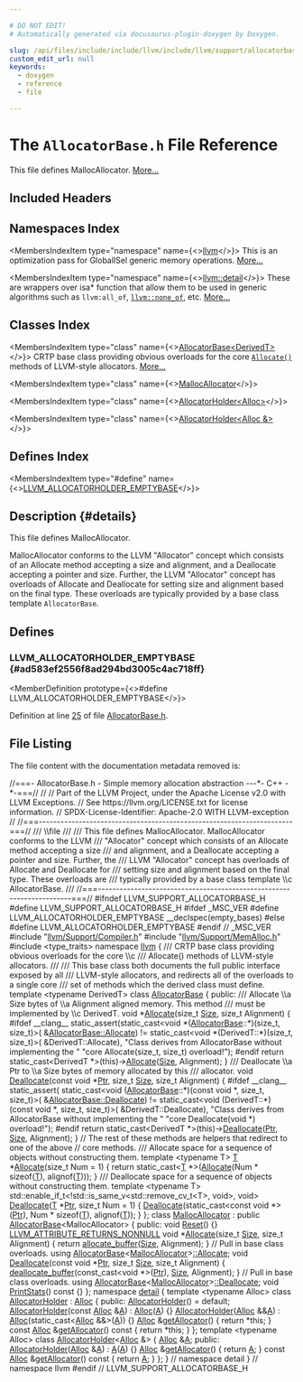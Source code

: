 ```yaml
---

# DO NOT EDIT!
# Automatically generated via docusaurus-plugin-doxygen by Doxygen.

slug: /api/files/include/include/llvm/include/llvm/support/allocatorbase-h
custom_edit_url: null
keywords:
  - doxygen
  - reference
  - file

---
```





# The `AllocatorBase.h` File Reference

<DoxygenPage pluginConfig={pluginConfig}>

This file defines MallocAllocator. <a href="#details">More...</a>

## Included Headers

<IncludesList>
<IncludesListItem
  filePath="llvm/Support/Compiler.h"
  permalink="/docs/api/files/include/include/llvm/include/llvm/support/compiler-h"
  isLocal="true" />
<IncludesListItem
  filePath="llvm/Support/MemAlloc.h"
  permalink="/docs/api/files/include/include/llvm/include/llvm/support/memalloc-h"
  isLocal="true" />
<IncludesListItem
  filePath="type_traits"
  permalink=""
  isLocal="false" />
</IncludesList>

## Namespaces Index

<MembersIndex>

<MembersIndexItem
  type="namespace"
  name={<><a href="/docs/api/namespaces/llvm">llvm</a></>}>
This is an optimization pass for GlobalISel generic memory operations. <a href="/docs/api/namespaces/llvm/#details">More...</a>
</MembersIndexItem>

<MembersIndexItem
  type="namespace"
  name={<><a href="/docs/api/namespaces/llvm/detail">llvm::detail</a></>}>
These are wrappers over isa&#42; function that allow them to be used in generic algorithms such as <code>llvm:all&#95;of</code>, <code><a href="/docs/api/namespaces/llvm/#a7dc3069afa2ce5ea62ac2eb183e51c00">llvm::none&#95;of</a></code>, etc. <a href="/docs/api/namespaces/llvm/detail/#details">More...</a>
</MembersIndexItem>

</MembersIndex>

## Classes Index

<MembersIndex>

<MembersIndexItem
  type="class"
  name={<><a href="/docs/api/classes/llvm/allocatorbase">AllocatorBase&lt;DerivedT&gt;</a></>}>
CRTP base class providing obvious overloads for the core <code><a href="/docs/api/classes/llvm/allocatorbase/#a3bfc5b8ce6ce70645e6f4662af9eef50">Allocate()</a></code> methods of LLVM-style allocators. <a href="/docs/api/classes/llvm/allocatorbase/#details">More...</a>
</MembersIndexItem>

<MembersIndexItem
  type="class"
  name={<><a href="/docs/api/classes/llvm/mallocallocator">MallocAllocator</a></>}>
</MembersIndexItem>

<MembersIndexItem
  type="class"
  name={<><a href="/docs/api/classes/llvm/detail/allocatorholder">AllocatorHolder&lt;Alloc&gt;</a></>}>
</MembersIndexItem>

<MembersIndexItem
  type="class"
  name={<><a href="/docs/api/classes/llvm/detail/allocatorholder-1271148041a0f9837f1dfaefe67a52ce">AllocatorHolder&lt;Alloc &amp;&gt;</a></>}>
</MembersIndexItem>

</MembersIndex>

## Defines Index

<MembersIndex>

<MembersIndexItem
  type="#define"
  name={<><a href="#ad583ef2556f8ad294bd3005c4ac718ff">LLVM&#95;ALLOCATORHOLDER&#95;EMPTYBASE</a></>}>
</MembersIndexItem>

</MembersIndex>

## Description {#details}

This file defines MallocAllocator.

MallocAllocator conforms to the LLVM &quot;Allocator&quot; concept which consists of an Allocate method accepting a size and alignment, and a Deallocate accepting a pointer and size. Further, the LLVM &quot;Allocator&quot; concept has overloads of Allocate and Deallocate for setting size and alignment based on the final type. These overloads are typically provided by a base class template <code>AllocatorBase</code>.

<SectionDefinition>

## Defines

### LLVM&#95;ALLOCATORHOLDER&#95;EMPTYBASE {#ad583ef2556f8ad294bd3005c4ac718ff}

<MemberDefinition
  prototype={<>#define LLVM&#95;ALLOCATORHOLDER&#95;EMPTYBASE</>}>

Definition at line <a href="#l00025">25</a> of file <a href="/docs/api/files/include/include/llvm/include/llvm/support/allocatorbase-h">AllocatorBase.h</a>.
</MemberDefinition>

</SectionDefinition>

## File Listing

The file content with the documentation metadata removed is:

<ProgramListing>

<Link id="l00001" /><CodeLine lineNumber="1"><Highlight kind="comment">//===- AllocatorBase.h - Simple memory allocation abstraction ---&#42;- C++ -&#42;-===//</Highlight><Highlight kind="normal"></Highlight></CodeLine>
<Link id="l00002" /><CodeLine lineNumber="2"><Highlight kind="normal"></Highlight><Highlight kind="comment">//</Highlight><Highlight kind="normal"></Highlight></CodeLine>
<Link id="l00003" /><CodeLine lineNumber="3"><Highlight kind="normal"></Highlight><Highlight kind="comment">// Part of the LLVM Project, under the Apache License v2.0 with LLVM Exceptions.</Highlight><Highlight kind="normal"></Highlight></CodeLine>
<Link id="l00004" /><CodeLine lineNumber="4"><Highlight kind="normal"></Highlight><Highlight kind="comment">// See https://llvm.org/LICENSE.txt for license information.</Highlight><Highlight kind="normal"></Highlight></CodeLine>
<Link id="l00005" /><CodeLine lineNumber="5"><Highlight kind="normal"></Highlight><Highlight kind="comment">// SPDX-License-Identifier: Apache-2.0 WITH LLVM-exception</Highlight><Highlight kind="normal"></Highlight></CodeLine>
<Link id="l00006" /><CodeLine lineNumber="6"><Highlight kind="normal"></Highlight><Highlight kind="comment">//</Highlight><Highlight kind="normal"></Highlight></CodeLine>
<Link id="l00007" /><CodeLine lineNumber="7"><Highlight kind="normal"></Highlight><Highlight kind="comment">//===----------------------------------------------------------------------===//</Highlight><Highlight kind="comment"></Highlight></CodeLine>
<Link id="l00008" /><CodeLine lineNumber="8"><Highlight kind="comment">/// \\file</Highlight></CodeLine>
<Link id="l00009" /><CodeLine lineNumber="9"><Highlight kind="comment">///</Highlight></CodeLine>
<Link id="l00010" /><CodeLine lineNumber="10"><Highlight kind="comment">/// This file defines MallocAllocator. MallocAllocator conforms to the LLVM</Highlight></CodeLine>
<Link id="l00011" /><CodeLine lineNumber="11"><Highlight kind="comment">/// &quot;Allocator&quot; concept which consists of an Allocate method accepting a size</Highlight></CodeLine>
<Link id="l00012" /><CodeLine lineNumber="12"><Highlight kind="comment">/// and alignment, and a Deallocate accepting a pointer and size. Further, the</Highlight></CodeLine>
<Link id="l00013" /><CodeLine lineNumber="13"><Highlight kind="comment">/// LLVM &quot;Allocator&quot; concept has overloads of Allocate and Deallocate for</Highlight></CodeLine>
<Link id="l00014" /><CodeLine lineNumber="14"><Highlight kind="comment">/// setting size and alignment based on the final type. These overloads are</Highlight></CodeLine>
<Link id="l00015" /><CodeLine lineNumber="15"><Highlight kind="comment">/// typically provided by a base class template \\c AllocatorBase.</Highlight></CodeLine>
<Link id="l00016" /><CodeLine lineNumber="16"><Highlight kind="comment">///</Highlight><Highlight kind="normal"></Highlight></CodeLine>
<Link id="l00017" /><CodeLine lineNumber="17"><Highlight kind="normal"></Highlight><Highlight kind="comment">//===----------------------------------------------------------------------===//</Highlight><Highlight kind="normal"></Highlight></CodeLine>
<Link id="l00018" /><CodeLine lineNumber="18"><Highlight kind="normal"></Highlight></CodeLine>
<Link id="l00019" /><CodeLine lineNumber="19"><Highlight kind="normal"></Highlight><Highlight kind="preprocessor">#ifndef LLVM&#95;SUPPORT&#95;ALLOCATORBASE&#95;H</Highlight><Highlight kind="normal"></Highlight></CodeLine>
<Link id="l00020" /><CodeLine lineNumber="20"><Highlight kind="normal"></Highlight><Highlight kind="preprocessor">#define LLVM&#95;SUPPORT&#95;ALLOCATORBASE&#95;H</Highlight><Highlight kind="normal"></Highlight></CodeLine>
<Link id="l00021" /><CodeLine lineNumber="21"><Highlight kind="normal"></Highlight></CodeLine>
<Link id="l00022" /><CodeLine lineNumber="22"><Highlight kind="normal"></Highlight><Highlight kind="preprocessor">#ifdef &#95;MSC&#95;VER</Highlight><Highlight kind="normal"></Highlight></CodeLine>
<Link id="l00023" /><CodeLine lineNumber="23"><Highlight kind="normal"></Highlight><Highlight kind="preprocessor">#define LLVM&#95;ALLOCATORHOLDER&#95;EMPTYBASE &#95;&#95;declspec(empty&#95;bases)</Highlight><Highlight kind="normal"></Highlight></CodeLine>
<Link id="l00024" /><CodeLine lineNumber="24"><Highlight kind="normal"></Highlight><Highlight kind="preprocessor">#else</Highlight><Highlight kind="normal"></Highlight></CodeLine>
<Link id="l00025" /><CodeLine lineNumber="25" lineLink="#ad583ef2556f8ad294bd3005c4ac718ff"><Highlight kind="normal"></Highlight><Highlight kind="preprocessor">#define LLVM&#95;ALLOCATORHOLDER&#95;EMPTYBASE</Highlight><Highlight kind="normal"></Highlight></CodeLine>
<Link id="l00026" /><CodeLine lineNumber="26"><Highlight kind="normal"></Highlight><Highlight kind="preprocessor">#endif </Highlight><Highlight kind="comment">// &#95;MSC&#95;VER</Highlight><Highlight kind="normal"></Highlight></CodeLine>
<Link id="l00027" /><CodeLine lineNumber="27"><Highlight kind="normal"></Highlight></CodeLine>
<Link id="l00028" /><CodeLine lineNumber="28"><Highlight kind="normal"></Highlight><Highlight kind="preprocessor">#include &quot;<a href="/docs/api/files/include/include/llvm/include/llvm/support/compiler-h">llvm/Support/Compiler.h</a>&quot;</Highlight><Highlight kind="normal"></Highlight></CodeLine>
<Link id="l00029" /><CodeLine lineNumber="29"><Highlight kind="normal"></Highlight><Highlight kind="preprocessor">#include &quot;<a href="/docs/api/files/include/include/llvm/include/llvm/support/memalloc-h">llvm/Support/MemAlloc.h</a>&quot;</Highlight><Highlight kind="normal"></Highlight></CodeLine>
<Link id="l00030" /><CodeLine lineNumber="30"><Highlight kind="normal"></Highlight><Highlight kind="preprocessor">#include &lt;type&#95;traits&gt;</Highlight><Highlight kind="normal"></Highlight></CodeLine>
<Link id="l00031" /><CodeLine lineNumber="31"><Highlight kind="normal"></Highlight></CodeLine>
<Link id="l00032" /><CodeLine lineNumber="32"><Highlight kind="normal"></Highlight><Highlight kind="keyword">namespace </Highlight><Highlight kind="normal"><a href="/docs/api/namespaces/llvm">llvm</a> &#123;</Highlight></CodeLine>
<Link id="l00033" /><CodeLine lineNumber="33"><Highlight kind="normal"></Highlight><Highlight kind="comment"></Highlight></CodeLine>
<Link id="l00034" /><CodeLine lineNumber="34"><Highlight kind="comment">/// CRTP base class providing obvious overloads for the core \\c</Highlight></CodeLine>
<Link id="l00035" /><CodeLine lineNumber="35"><Highlight kind="comment">/// Allocate() methods of LLVM-style allocators.</Highlight></CodeLine>
<Link id="l00036" /><CodeLine lineNumber="36"><Highlight kind="comment">///</Highlight></CodeLine>
<Link id="l00037" /><CodeLine lineNumber="37"><Highlight kind="comment">/// This base class both documents the full public interface exposed by all</Highlight></CodeLine>
<Link id="l00038" /><CodeLine lineNumber="38"><Highlight kind="comment">/// LLVM-style allocators, and redirects all of the overloads to a single core</Highlight></CodeLine>
<Link id="l00039" /><CodeLine lineNumber="39"><Highlight kind="comment">/// set of methods which the derived class must define.</Highlight><Highlight kind="normal"></Highlight></CodeLine>
<Link id="l00040" /><CodeLine lineNumber="40" lineLink="/docs/api/classes/llvm/allocatorbase"><Highlight kind="normal"></Highlight><Highlight kind="keyword">template</Highlight><Highlight kind="normal"> &lt;</Highlight><Highlight kind="keyword">typename</Highlight><Highlight kind="normal"> DerivedT&gt; </Highlight><Highlight kind="keyword">class </Highlight><Highlight kind="normal"><a href="/docs/api/classes/llvm/allocatorbase">AllocatorBase</a> &#123;</Highlight></CodeLine>
<Link id="l00041" /><CodeLine lineNumber="41"><Highlight kind="normal"></Highlight><Highlight kind="keyword">public</Highlight><Highlight kind="normal">:</Highlight><Highlight kind="comment"></Highlight></CodeLine>
<Link id="l00042" /><CodeLine lineNumber="42"><Highlight kind="comment">  /// Allocate \\a Size bytes of \\a Alignment aligned memory. This method</Highlight></CodeLine>
<Link id="l00043" /><CodeLine lineNumber="43"><Highlight kind="comment">  /// must be implemented by \\c DerivedT.</Highlight><Highlight kind="normal"></Highlight></CodeLine>
<Link id="l00044" /><CodeLine lineNumber="44" lineLink="/docs/api/classes/llvm/allocatorbase/#a3bfc5b8ce6ce70645e6f4662af9eef50"><Highlight kind="normal">  </Highlight><Highlight kind="keywordtype">void</Highlight><Highlight kind="normal"> &#42;<a href="/docs/api/classes/llvm/allocatorbase/#a3bfc5b8ce6ce70645e6f4662af9eef50">Allocate</a>(</Highlight><Highlight kind="keywordtype">size&#95;t</Highlight><Highlight kind="normal"> <a href="/docs/api/files/lib/lib/analysis/inlineorder-cpp/#a7ee6f0cb51c3b9056199e9a0001fe8c3a6f6cb72d544962fa333e2e34ce64f719">Size</a>, </Highlight><Highlight kind="keywordtype">size&#95;t</Highlight><Highlight kind="normal"> Alignment) &#123;</Highlight></CodeLine>
<Link id="l00045" /><CodeLine lineNumber="45"><Highlight kind="normal"></Highlight><Highlight kind="preprocessor">#ifdef &#95;&#95;clang&#95;&#95;</Highlight><Highlight kind="normal"></Highlight></CodeLine>
<Link id="l00046" /><CodeLine lineNumber="46"><Highlight kind="normal">    </Highlight><Highlight kind="keyword">static&#95;assert</Highlight><Highlight kind="normal">(</Highlight><Highlight kind="keyword">static&#95;cast&lt;</Highlight><Highlight kind="keywordtype">void</Highlight><Highlight kind="normal"> &#42;(<a href="/docs/api/classes/llvm/allocatorbase">AllocatorBase</a>::&#42;)(</Highlight><Highlight kind="keywordtype">size&#95;t</Highlight><Highlight kind="normal">, </Highlight><Highlight kind="keywordtype">size&#95;t</Highlight><Highlight kind="normal">)</Highlight><Highlight kind="keyword">&gt;</Highlight><Highlight kind="normal">(</Highlight></CodeLine>
<Link id="l00047" /><CodeLine lineNumber="47"><Highlight kind="normal">                      &amp;<a href="/docs/api/classes/llvm/allocatorbase/#a3bfc5b8ce6ce70645e6f4662af9eef50">AllocatorBase::Allocate</a>) !=</Highlight></CodeLine>
<Link id="l00048" /><CodeLine lineNumber="48"><Highlight kind="normal">                      </Highlight><Highlight kind="keyword">static&#95;cast&lt;</Highlight><Highlight kind="keywordtype">void</Highlight><Highlight kind="normal"> &#42;(DerivedT::&#42;)(</Highlight><Highlight kind="keywordtype">size&#95;t</Highlight><Highlight kind="normal">, </Highlight><Highlight kind="keywordtype">size&#95;t</Highlight><Highlight kind="normal">)</Highlight><Highlight kind="keyword">&gt;</Highlight><Highlight kind="normal">(</Highlight></CodeLine>
<Link id="l00049" /><CodeLine lineNumber="49"><Highlight kind="normal">                          &amp;DerivedT::Allocate),</Highlight></CodeLine>
<Link id="l00050" /><CodeLine lineNumber="50"><Highlight kind="normal">                  </Highlight><Highlight kind="stringliteral">&quot;Class derives from AllocatorBase without implementing the &quot;</Highlight><Highlight kind="normal"></Highlight></CodeLine>
<Link id="l00051" /><CodeLine lineNumber="51"><Highlight kind="normal">                  </Highlight><Highlight kind="stringliteral">&quot;core Allocate(size&#95;t, size&#95;t) overload!&quot;</Highlight><Highlight kind="normal">);</Highlight></CodeLine>
<Link id="l00052" /><CodeLine lineNumber="52"><Highlight kind="normal"></Highlight><Highlight kind="preprocessor">#endif</Highlight><Highlight kind="normal"></Highlight></CodeLine>
<Link id="l00053" /><CodeLine lineNumber="53"><Highlight kind="normal">    </Highlight><Highlight kind="keywordflow">return</Highlight><Highlight kind="normal"> </Highlight><Highlight kind="keyword">static&#95;cast&lt;</Highlight><Highlight kind="normal">DerivedT &#42;</Highlight><Highlight kind="keyword">&gt;</Highlight><Highlight kind="normal">(</Highlight><Highlight kind="keyword">this</Highlight><Highlight kind="normal">)-&gt;<a href="/docs/api/classes/llvm/allocatorbase/#a3bfc5b8ce6ce70645e6f4662af9eef50">Allocate</a>(<a href="/docs/api/files/lib/lib/analysis/inlineorder-cpp/#a7ee6f0cb51c3b9056199e9a0001fe8c3a6f6cb72d544962fa333e2e34ce64f719">Size</a>, Alignment);</Highlight></CodeLine>
<Link id="l00054" /><CodeLine lineNumber="54"><Highlight kind="normal">  &#125;</Highlight></CodeLine>
<Link id="l00055" /><CodeLine lineNumber="55"><Highlight kind="normal"></Highlight><Highlight kind="comment"></Highlight></CodeLine>
<Link id="l00056" /><CodeLine lineNumber="56"><Highlight kind="comment">  /// Deallocate \\a Ptr to \\a Size bytes of memory allocated by this</Highlight></CodeLine>
<Link id="l00057" /><CodeLine lineNumber="57"><Highlight kind="comment">  /// allocator.</Highlight><Highlight kind="normal"></Highlight></CodeLine>
<Link id="l00058" /><CodeLine lineNumber="58" lineLink="/docs/api/classes/llvm/allocatorbase/#a6cbd5349a066f9e36c0386d2bbcb1fa6"><Highlight kind="normal">  </Highlight><Highlight kind="keywordtype">void</Highlight><Highlight kind="normal"> <a href="/docs/api/classes/llvm/allocatorbase/#a6cbd5349a066f9e36c0386d2bbcb1fa6">Deallocate</a>(</Highlight><Highlight kind="keyword">const</Highlight><Highlight kind="normal"> </Highlight><Highlight kind="keywordtype">void</Highlight><Highlight kind="normal"> &#42;<a href="/docs/api/files/lib/lib/analysis/targetlibraryinfo-cpp/#aca185e6d0e9f423dbb24440206454872a11dbf501abf829b3ab7049c2d3a8a053">Ptr</a>, </Highlight><Highlight kind="keywordtype">size&#95;t</Highlight><Highlight kind="normal"> <a href="/docs/api/files/lib/lib/analysis/inlineorder-cpp/#a7ee6f0cb51c3b9056199e9a0001fe8c3a6f6cb72d544962fa333e2e34ce64f719">Size</a>, </Highlight><Highlight kind="keywordtype">size&#95;t</Highlight><Highlight kind="normal"> Alignment) &#123;</Highlight></CodeLine>
<Link id="l00059" /><CodeLine lineNumber="59"><Highlight kind="normal"></Highlight><Highlight kind="preprocessor">#ifdef &#95;&#95;clang&#95;&#95;</Highlight><Highlight kind="normal"></Highlight></CodeLine>
<Link id="l00060" /><CodeLine lineNumber="60"><Highlight kind="normal">    </Highlight><Highlight kind="keyword">static&#95;assert</Highlight><Highlight kind="normal">(</Highlight></CodeLine>
<Link id="l00061" /><CodeLine lineNumber="61"><Highlight kind="normal">        </Highlight><Highlight kind="keyword">static&#95;cast&lt;</Highlight><Highlight kind="keywordtype">void</Highlight><Highlight kind="normal"> (<a href="/docs/api/classes/llvm/allocatorbase">AllocatorBase</a>::&#42;)(</Highlight><Highlight kind="keyword">const </Highlight><Highlight kind="keywordtype">void</Highlight><Highlight kind="normal"> &#42;, </Highlight><Highlight kind="keywordtype">size&#95;t</Highlight><Highlight kind="normal">, </Highlight><Highlight kind="keywordtype">size&#95;t</Highlight><Highlight kind="normal">)</Highlight><Highlight kind="keyword">&gt;</Highlight><Highlight kind="normal">(</Highlight></CodeLine>
<Link id="l00062" /><CodeLine lineNumber="62"><Highlight kind="normal">            &amp;<a href="/docs/api/classes/llvm/allocatorbase/#a6cbd5349a066f9e36c0386d2bbcb1fa6">AllocatorBase::Deallocate</a>) !=</Highlight></CodeLine>
<Link id="l00063" /><CodeLine lineNumber="63"><Highlight kind="normal">            </Highlight><Highlight kind="keyword">static&#95;cast&lt;</Highlight><Highlight kind="keywordtype">void</Highlight><Highlight kind="normal"> (DerivedT::&#42;)(</Highlight><Highlight kind="keyword">const </Highlight><Highlight kind="keywordtype">void</Highlight><Highlight kind="normal"> &#42;, </Highlight><Highlight kind="keywordtype">size&#95;t</Highlight><Highlight kind="normal">, </Highlight><Highlight kind="keywordtype">size&#95;t</Highlight><Highlight kind="normal">)</Highlight><Highlight kind="keyword">&gt;</Highlight><Highlight kind="normal">(</Highlight></CodeLine>
<Link id="l00064" /><CodeLine lineNumber="64"><Highlight kind="normal">                &amp;DerivedT::Deallocate),</Highlight></CodeLine>
<Link id="l00065" /><CodeLine lineNumber="65"><Highlight kind="normal">        </Highlight><Highlight kind="stringliteral">&quot;Class derives from AllocatorBase without implementing the &quot;</Highlight><Highlight kind="normal"></Highlight></CodeLine>
<Link id="l00066" /><CodeLine lineNumber="66"><Highlight kind="normal">        </Highlight><Highlight kind="stringliteral">&quot;core Deallocate(void &#42;) overload!&quot;</Highlight><Highlight kind="normal">);</Highlight></CodeLine>
<Link id="l00067" /><CodeLine lineNumber="67"><Highlight kind="normal"></Highlight><Highlight kind="preprocessor">#endif</Highlight><Highlight kind="normal"></Highlight></CodeLine>
<Link id="l00068" /><CodeLine lineNumber="68"><Highlight kind="normal">    </Highlight><Highlight kind="keywordflow">return</Highlight><Highlight kind="normal"> </Highlight><Highlight kind="keyword">static&#95;cast&lt;</Highlight><Highlight kind="normal">DerivedT &#42;</Highlight><Highlight kind="keyword">&gt;</Highlight><Highlight kind="normal">(</Highlight><Highlight kind="keyword">this</Highlight><Highlight kind="normal">)-&gt;<a href="/docs/api/classes/llvm/allocatorbase/#a6cbd5349a066f9e36c0386d2bbcb1fa6">Deallocate</a>(<a href="/docs/api/files/lib/lib/analysis/targetlibraryinfo-cpp/#aca185e6d0e9f423dbb24440206454872a11dbf501abf829b3ab7049c2d3a8a053">Ptr</a>, <a href="/docs/api/files/lib/lib/analysis/inlineorder-cpp/#a7ee6f0cb51c3b9056199e9a0001fe8c3a6f6cb72d544962fa333e2e34ce64f719">Size</a>, Alignment);</Highlight></CodeLine>
<Link id="l00069" /><CodeLine lineNumber="69"><Highlight kind="normal">  &#125;</Highlight></CodeLine>
<Link id="l00070" /><CodeLine lineNumber="70"><Highlight kind="normal"></Highlight></CodeLine>
<Link id="l00071" /><CodeLine lineNumber="71"><Highlight kind="normal">  </Highlight><Highlight kind="comment">// The rest of these methods are helpers that redirect to one of the above</Highlight><Highlight kind="normal"></Highlight></CodeLine>
<Link id="l00072" /><CodeLine lineNumber="72"><Highlight kind="normal">  </Highlight><Highlight kind="comment">// core methods.</Highlight><Highlight kind="normal"></Highlight></CodeLine>
<Link id="l00073" /><CodeLine lineNumber="73"><Highlight kind="normal"></Highlight><Highlight kind="comment"></Highlight></CodeLine>
<Link id="l00074" /><CodeLine lineNumber="74"><Highlight kind="comment">  /// Allocate space for a sequence of objects without constructing them.</Highlight><Highlight kind="normal"></Highlight></CodeLine>
<Link id="l00075" /><CodeLine lineNumber="75" lineLink="/docs/api/classes/llvm/allocatorbase/#a4fc98cdad23c7a21cad8b05412cd3252"><Highlight kind="normal">  </Highlight><Highlight kind="keyword">template</Highlight><Highlight kind="normal"> &lt;</Highlight><Highlight kind="keyword">typename</Highlight><Highlight kind="normal"> T&gt; <a href="/docs/api/files/lib/lib/target/lib/target/mips/mips16isellowering-cpp/#a0acb682b8260ab1c60b918599864e2e5">T</a> &#42;<a href="/docs/api/classes/llvm/allocatorbase/#a4fc98cdad23c7a21cad8b05412cd3252">Allocate</a>(</Highlight><Highlight kind="keywordtype">size&#95;t</Highlight><Highlight kind="normal"> Num = 1) &#123;</Highlight></CodeLine>
<Link id="l00076" /><CodeLine lineNumber="76"><Highlight kind="normal">    </Highlight><Highlight kind="keywordflow">return</Highlight><Highlight kind="normal"> </Highlight><Highlight kind="keyword">static&#95;cast&lt;</Highlight><Highlight kind="normal"><a href="/docs/api/files/lib/lib/target/lib/target/mips/mips16isellowering-cpp/#a0acb682b8260ab1c60b918599864e2e5">T</a> &#42;</Highlight><Highlight kind="keyword">&gt;</Highlight><Highlight kind="normal">(<a href="/docs/api/classes/llvm/allocatorbase/#a3bfc5b8ce6ce70645e6f4662af9eef50">Allocate</a>(Num &#42; </Highlight><Highlight kind="keyword">sizeof</Highlight><Highlight kind="normal">(<a href="/docs/api/files/lib/lib/target/lib/target/mips/mips16isellowering-cpp/#a0acb682b8260ab1c60b918599864e2e5">T</a>), </Highlight><Highlight kind="keyword">alignof</Highlight><Highlight kind="normal">(<a href="/docs/api/files/lib/lib/target/lib/target/mips/mips16isellowering-cpp/#a0acb682b8260ab1c60b918599864e2e5">T</a>)));</Highlight></CodeLine>
<Link id="l00077" /><CodeLine lineNumber="77"><Highlight kind="normal">  &#125;</Highlight></CodeLine>
<Link id="l00078" /><CodeLine lineNumber="78"><Highlight kind="normal"></Highlight><Highlight kind="comment"></Highlight></CodeLine>
<Link id="l00079" /><CodeLine lineNumber="79"><Highlight kind="comment">  /// Deallocate space for a sequence of objects without constructing them.</Highlight><Highlight kind="normal"></Highlight></CodeLine>
<Link id="l00080" /><CodeLine lineNumber="80"><Highlight kind="normal">  </Highlight><Highlight kind="keyword">template</Highlight><Highlight kind="normal"> &lt;</Highlight><Highlight kind="keyword">typename</Highlight><Highlight kind="normal"> T&gt;</Highlight></CodeLine>
<Link id="l00081" /><CodeLine lineNumber="81"><Highlight kind="normal">  std::enable&#95;if&#95;t&lt;!std::is&#95;same&#95;v&lt;std::remove&#95;cv&#95;t&lt;T&gt;, </Highlight><Highlight kind="keywordtype">void</Highlight><Highlight kind="normal">&gt;, </Highlight><Highlight kind="keywordtype">void</Highlight><Highlight kind="normal">&gt;</Highlight></CodeLine>
<Link id="l00082" /><CodeLine lineNumber="82" lineLink="/docs/api/classes/llvm/allocatorbase/#a7ecd03ef46d3780034e848fbe26ae78f"><Highlight kind="normal">  <a href="/docs/api/classes/llvm/allocatorbase/#a7ecd03ef46d3780034e848fbe26ae78f">Deallocate</a>(<a href="/docs/api/files/lib/lib/target/lib/target/mips/mips16isellowering-cpp/#a0acb682b8260ab1c60b918599864e2e5">T</a> &#42;<a href="/docs/api/files/lib/lib/analysis/targetlibraryinfo-cpp/#aca185e6d0e9f423dbb24440206454872a11dbf501abf829b3ab7049c2d3a8a053">Ptr</a>, </Highlight><Highlight kind="keywordtype">size&#95;t</Highlight><Highlight kind="normal"> Num = 1) &#123;</Highlight></CodeLine>
<Link id="l00083" /><CodeLine lineNumber="83"><Highlight kind="normal">    <a href="/docs/api/classes/llvm/allocatorbase/#a6cbd5349a066f9e36c0386d2bbcb1fa6">Deallocate</a>(</Highlight><Highlight kind="keyword">static&#95;cast&lt;</Highlight><Highlight kind="keyword">const </Highlight><Highlight kind="keywordtype">void</Highlight><Highlight kind="normal"> &#42;</Highlight><Highlight kind="keyword">&gt;</Highlight><Highlight kind="normal">(<a href="/docs/api/files/lib/lib/analysis/targetlibraryinfo-cpp/#aca185e6d0e9f423dbb24440206454872a11dbf501abf829b3ab7049c2d3a8a053">Ptr</a>), Num &#42; </Highlight><Highlight kind="keyword">sizeof</Highlight><Highlight kind="normal">(<a href="/docs/api/files/lib/lib/target/lib/target/mips/mips16isellowering-cpp/#a0acb682b8260ab1c60b918599864e2e5">T</a>), </Highlight><Highlight kind="keyword">alignof</Highlight><Highlight kind="normal">(<a href="/docs/api/files/lib/lib/target/lib/target/mips/mips16isellowering-cpp/#a0acb682b8260ab1c60b918599864e2e5">T</a>));</Highlight></CodeLine>
<Link id="l00084" /><CodeLine lineNumber="84"><Highlight kind="normal">  &#125;</Highlight></CodeLine>
<Link id="l00085" /><CodeLine lineNumber="85"><Highlight kind="normal">&#125;;</Highlight></CodeLine>
<Link id="l00086" /><CodeLine lineNumber="86"><Highlight kind="normal"></Highlight></CodeLine>
<Link id="l00087" /><CodeLine lineNumber="87" lineLink="/docs/api/classes/llvm/mallocallocator"><Highlight kind="normal"></Highlight><Highlight kind="keyword">class </Highlight><Highlight kind="normal"><a href="/docs/api/classes/llvm/mallocallocator">MallocAllocator</a> : </Highlight><Highlight kind="keyword">public</Highlight><Highlight kind="normal"> <a href="/docs/api/classes/llvm/allocatorbase">AllocatorBase</a>&lt;MallocAllocator&gt; &#123;</Highlight></CodeLine>
<Link id="l00088" /><CodeLine lineNumber="88"><Highlight kind="normal"></Highlight><Highlight kind="keyword">public</Highlight><Highlight kind="normal">:</Highlight></CodeLine>
<Link id="l00089" /><CodeLine lineNumber="89" lineLink="/docs/api/classes/llvm/mallocallocator/#a5c62e914acb3a8a285c3d5ea03b518cf"><Highlight kind="normal">  </Highlight><Highlight kind="keywordtype">void</Highlight><Highlight kind="normal"> <a href="/docs/api/classes/llvm/mallocallocator/#a5c62e914acb3a8a285c3d5ea03b518cf">Reset</a>() &#123;&#125;</Highlight></CodeLine>
<Link id="l00090" /><CodeLine lineNumber="90"><Highlight kind="normal"></Highlight></CodeLine>
<Link id="l00091" /><CodeLine lineNumber="91" lineLink="/docs/api/classes/llvm/mallocallocator/#a46b47c18f94aa81e5205a7c67ff7daea"><Highlight kind="normal">  <a href="/docs/api/files/include/include/llvm/include/llvm/support/compiler-h/#acbae7c06e77fa64145cca176963b6863">LLVM&#95;ATTRIBUTE&#95;RETURNS&#95;NONNULL</a> </Highlight><Highlight kind="keywordtype">void</Highlight><Highlight kind="normal"> &#42;<a href="/docs/api/classes/llvm/mallocallocator/#a46b47c18f94aa81e5205a7c67ff7daea">Allocate</a>(</Highlight><Highlight kind="keywordtype">size&#95;t</Highlight><Highlight kind="normal"> <a href="/docs/api/files/lib/lib/analysis/inlineorder-cpp/#a7ee6f0cb51c3b9056199e9a0001fe8c3a6f6cb72d544962fa333e2e34ce64f719">Size</a>, </Highlight><Highlight kind="keywordtype">size&#95;t</Highlight><Highlight kind="normal"> Alignment) &#123;</Highlight></CodeLine>
<Link id="l00092" /><CodeLine lineNumber="92"><Highlight kind="normal">    </Highlight><Highlight kind="keywordflow">return</Highlight><Highlight kind="normal"> <a href="/docs/api/namespaces/llvm/#a69fae8413f8fd4cea02237fe8b0c00ed">allocate&#95;buffer</a>(<a href="/docs/api/files/lib/lib/analysis/inlineorder-cpp/#a7ee6f0cb51c3b9056199e9a0001fe8c3a6f6cb72d544962fa333e2e34ce64f719">Size</a>, Alignment);</Highlight></CodeLine>
<Link id="l00093" /><CodeLine lineNumber="93"><Highlight kind="normal">  &#125;</Highlight></CodeLine>
<Link id="l00094" /><CodeLine lineNumber="94"><Highlight kind="normal"></Highlight></CodeLine>
<Link id="l00095" /><CodeLine lineNumber="95"><Highlight kind="normal">  </Highlight><Highlight kind="comment">// Pull in base class overloads.</Highlight><Highlight kind="normal"></Highlight></CodeLine>
<Link id="l00096" /><CodeLine lineNumber="96"><Highlight kind="normal">  </Highlight><Highlight kind="keyword">using </Highlight><Highlight kind="normal"><a href="/docs/api/classes/llvm/allocatorbase">AllocatorBase</a>&lt;<a href="/docs/api/classes/llvm/mallocallocator">MallocAllocator</a>&gt;<a href="/docs/api/classes/llvm/mallocallocator/#a46b47c18f94aa81e5205a7c67ff7daea">::Allocate</a>;</Highlight></CodeLine>
<Link id="l00097" /><CodeLine lineNumber="97"><Highlight kind="normal"></Highlight></CodeLine>
<Link id="l00098" /><CodeLine lineNumber="98" lineLink="/docs/api/classes/llvm/mallocallocator/#a316b42c804c3a01653f10215a3ead601"><Highlight kind="normal">  </Highlight><Highlight kind="keywordtype">void</Highlight><Highlight kind="normal"> <a href="/docs/api/classes/llvm/mallocallocator/#a316b42c804c3a01653f10215a3ead601">Deallocate</a>(</Highlight><Highlight kind="keyword">const</Highlight><Highlight kind="normal"> </Highlight><Highlight kind="keywordtype">void</Highlight><Highlight kind="normal"> &#42;<a href="/docs/api/files/lib/lib/analysis/targetlibraryinfo-cpp/#aca185e6d0e9f423dbb24440206454872a11dbf501abf829b3ab7049c2d3a8a053">Ptr</a>, </Highlight><Highlight kind="keywordtype">size&#95;t</Highlight><Highlight kind="normal"> <a href="/docs/api/files/lib/lib/analysis/inlineorder-cpp/#a7ee6f0cb51c3b9056199e9a0001fe8c3a6f6cb72d544962fa333e2e34ce64f719">Size</a>, </Highlight><Highlight kind="keywordtype">size&#95;t</Highlight><Highlight kind="normal"> Alignment) &#123;</Highlight></CodeLine>
<Link id="l00099" /><CodeLine lineNumber="99"><Highlight kind="normal">    <a href="/docs/api/namespaces/llvm/#a6dd1aab3f9fa498fd6196a06fadbd984">deallocate&#95;buffer</a>(</Highlight><Highlight kind="keyword">const&#95;cast&lt;</Highlight><Highlight kind="keywordtype">void</Highlight><Highlight kind="normal"> &#42;</Highlight><Highlight kind="keyword">&gt;</Highlight><Highlight kind="normal">(<a href="/docs/api/files/lib/lib/analysis/targetlibraryinfo-cpp/#aca185e6d0e9f423dbb24440206454872a11dbf501abf829b3ab7049c2d3a8a053">Ptr</a>), <a href="/docs/api/files/lib/lib/analysis/inlineorder-cpp/#a7ee6f0cb51c3b9056199e9a0001fe8c3a6f6cb72d544962fa333e2e34ce64f719">Size</a>, Alignment);</Highlight></CodeLine>
<Link id="l00100" /><CodeLine lineNumber="100"><Highlight kind="normal">  &#125;</Highlight></CodeLine>
<Link id="l00101" /><CodeLine lineNumber="101"><Highlight kind="normal"></Highlight></CodeLine>
<Link id="l00102" /><CodeLine lineNumber="102"><Highlight kind="normal">  </Highlight><Highlight kind="comment">// Pull in base class overloads.</Highlight><Highlight kind="normal"></Highlight></CodeLine>
<Link id="l00103" /><CodeLine lineNumber="103"><Highlight kind="normal">  </Highlight><Highlight kind="keyword">using </Highlight><Highlight kind="normal"><a href="/docs/api/classes/llvm/allocatorbase">AllocatorBase</a>&lt;<a href="/docs/api/classes/llvm/mallocallocator">MallocAllocator</a>&gt;<a href="/docs/api/classes/llvm/mallocallocator/#a316b42c804c3a01653f10215a3ead601">::Deallocate</a>;</Highlight></CodeLine>
<Link id="l00104" /><CodeLine lineNumber="104"><Highlight kind="normal"></Highlight></CodeLine>
<Link id="l00105" /><CodeLine lineNumber="105" lineLink="/docs/api/classes/llvm/mallocallocator/#ad9495b56c941e69a7186bf36d36f0326"><Highlight kind="normal">  </Highlight><Highlight kind="keywordtype">void</Highlight><Highlight kind="normal"> <a href="/docs/api/classes/llvm/mallocallocator/#ad9495b56c941e69a7186bf36d36f0326">PrintStats</a>()</Highlight><Highlight kind="keyword"> const </Highlight><Highlight kind="normal">&#123;&#125;</Highlight></CodeLine>
<Link id="l00106" /><CodeLine lineNumber="106"><Highlight kind="normal">&#125;;</Highlight></CodeLine>
<Link id="l00107" /><CodeLine lineNumber="107"><Highlight kind="normal"></Highlight></CodeLine>
<Link id="l00108" /><CodeLine lineNumber="108"><Highlight kind="normal"></Highlight><Highlight kind="keyword">namespace </Highlight><Highlight kind="normal"><a href="/docs/api/namespaces/detail">detail</a> &#123;</Highlight></CodeLine>
<Link id="l00109" /><CodeLine lineNumber="109"><Highlight kind="normal"></Highlight></CodeLine>
<Link id="l00110" /><CodeLine lineNumber="110" lineLink="/docs/api/classes/llvm/detail/allocatorholder"><Highlight kind="normal"></Highlight><Highlight kind="keyword">template</Highlight><Highlight kind="normal"> &lt;</Highlight><Highlight kind="keyword">typename</Highlight><Highlight kind="normal"> Alloc&gt; </Highlight><Highlight kind="keyword">class </Highlight><Highlight kind="normal"><a href="/docs/api/classes/llvm/detail/allocatorholder/#acd8ecd57c9ff58aadb42fb94d8c8ca0d">AllocatorHolder</a> : <a href="/docs/api/namespaces/llvm/#a264176188c0aadccd3ca5b6929b5a2e1aea571dc00aef155a16d4e7e1861e1682">Alloc</a> &#123;</Highlight></CodeLine>
<Link id="l00111" /><CodeLine lineNumber="111"><Highlight kind="normal"></Highlight><Highlight kind="keyword">public</Highlight><Highlight kind="normal">:</Highlight></CodeLine>
<Link id="l00112" /><CodeLine lineNumber="112" lineLink="/docs/api/classes/llvm/detail/allocatorholder/#acd8ecd57c9ff58aadb42fb94d8c8ca0d"><Highlight kind="normal">  <a href="/docs/api/classes/llvm/detail/allocatorholder/#acd8ecd57c9ff58aadb42fb94d8c8ca0d">AllocatorHolder</a>() = </Highlight><Highlight kind="keywordflow">default</Highlight><Highlight kind="normal">;</Highlight></CodeLine>
<Link id="l00113" /><CodeLine lineNumber="113" lineLink="/docs/api/classes/llvm/detail/allocatorholder/#a7a2ae979af753dd0c6adaad11cb72f1f"><Highlight kind="normal">  <a href="/docs/api/classes/llvm/detail/allocatorholder/#a7a2ae979af753dd0c6adaad11cb72f1f">AllocatorHolder</a>(</Highlight><Highlight kind="keyword">const</Highlight><Highlight kind="normal"> <a href="/docs/api/namespaces/llvm/#a264176188c0aadccd3ca5b6929b5a2e1aea571dc00aef155a16d4e7e1861e1682">Alloc</a> &amp;<a href="/docs/api/files/lib/lib/ir/builtingcs-cpp/#a2e38c85003a042421cde1647632d0b72">A</a>) : <a href="/docs/api/namespaces/llvm/#a264176188c0aadccd3ca5b6929b5a2e1aea571dc00aef155a16d4e7e1861e1682">Alloc</a>(<a href="/docs/api/files/lib/lib/ir/builtingcs-cpp/#a2e38c85003a042421cde1647632d0b72">A</a>) &#123;&#125;</Highlight></CodeLine>
<Link id="l00114" /><CodeLine lineNumber="114" lineLink="/docs/api/classes/llvm/detail/allocatorholder/#a029c27becd071fa0dee031060f74c0ca"><Highlight kind="normal">  <a href="/docs/api/classes/llvm/detail/allocatorholder/#a029c27becd071fa0dee031060f74c0ca">AllocatorHolder</a>(<a href="/docs/api/namespaces/llvm/#a264176188c0aadccd3ca5b6929b5a2e1aea571dc00aef155a16d4e7e1861e1682">Alloc</a> &amp;&amp;<a href="/docs/api/files/lib/lib/ir/builtingcs-cpp/#a2e38c85003a042421cde1647632d0b72">A</a>) : <a href="/docs/api/namespaces/llvm/#a264176188c0aadccd3ca5b6929b5a2e1aea571dc00aef155a16d4e7e1861e1682">Alloc</a>(static&#95;cast&lt;<a href="/docs/api/namespaces/llvm/#a264176188c0aadccd3ca5b6929b5a2e1aea571dc00aef155a16d4e7e1861e1682">Alloc</a> &amp;&amp;&gt;(<a href="/docs/api/files/lib/lib/ir/builtingcs-cpp/#a2e38c85003a042421cde1647632d0b72">A</a>)) &#123;&#125;</Highlight></CodeLine>
<Link id="l00115" /><CodeLine lineNumber="115" lineLink="/docs/api/classes/llvm/detail/allocatorholder/#a3a804e12cb489b6d3d462de0f4455c08"><Highlight kind="normal">  <a href="/docs/api/namespaces/llvm/#a264176188c0aadccd3ca5b6929b5a2e1aea571dc00aef155a16d4e7e1861e1682">Alloc</a> &amp;<a href="/docs/api/classes/llvm/detail/allocatorholder/#a3a804e12cb489b6d3d462de0f4455c08">getAllocator</a>() &#123; </Highlight><Highlight kind="keywordflow">return</Highlight><Highlight kind="normal"> &#42;</Highlight><Highlight kind="keyword">this</Highlight><Highlight kind="normal">; &#125;</Highlight></CodeLine>
<Link id="l00116" /><CodeLine lineNumber="116" lineLink="/docs/api/classes/llvm/detail/allocatorholder/#a61bc39dba331538de6def4bca79af86a"><Highlight kind="normal">  </Highlight><Highlight kind="keyword">const</Highlight><Highlight kind="normal"> <a href="/docs/api/namespaces/llvm/#a264176188c0aadccd3ca5b6929b5a2e1aea571dc00aef155a16d4e7e1861e1682">Alloc</a> &amp;<a href="/docs/api/classes/llvm/detail/allocatorholder/#a61bc39dba331538de6def4bca79af86a">getAllocator</a>()</Highlight><Highlight kind="keyword"> const </Highlight><Highlight kind="normal">&#123; </Highlight><Highlight kind="keywordflow">return</Highlight><Highlight kind="normal"> &#42;</Highlight><Highlight kind="keyword">this</Highlight><Highlight kind="normal">; &#125;</Highlight></CodeLine>
<Link id="l00117" /><CodeLine lineNumber="117"><Highlight kind="normal">&#125;;</Highlight></CodeLine>
<Link id="l00118" /><CodeLine lineNumber="118"><Highlight kind="normal"></Highlight></CodeLine>
<Link id="l00119" /><CodeLine lineNumber="119" lineLink="/docs/api/classes/llvm/detail/allocatorholder-1271148041a0f9837f1dfaefe67a52ce"><Highlight kind="normal"></Highlight><Highlight kind="keyword">template</Highlight><Highlight kind="normal"> &lt;</Highlight><Highlight kind="keyword">typename</Highlight><Highlight kind="normal"> Alloc&gt; </Highlight><Highlight kind="keyword">class </Highlight><Highlight kind="normal"><a href="/docs/api/classes/llvm/detail/allocatorholder-1271148041a0f9837f1dfaefe67a52ce/#aab09fb133803da90a1f352aa1ebeefa0">AllocatorHolder</a>&lt;<a href="/docs/api/namespaces/llvm/#a264176188c0aadccd3ca5b6929b5a2e1aea571dc00aef155a16d4e7e1861e1682">Alloc</a> &amp;&gt; &#123;</Highlight></CodeLine>
<Link id="l00120" /><CodeLine lineNumber="120"><Highlight kind="normal">  <a href="/docs/api/namespaces/llvm/#a264176188c0aadccd3ca5b6929b5a2e1aea571dc00aef155a16d4e7e1861e1682">Alloc</a> &amp;<a href="/docs/api/files/lib/lib/ir/builtingcs-cpp/#a2e38c85003a042421cde1647632d0b72">A</a>;</Highlight></CodeLine>
<Link id="l00121" /><CodeLine lineNumber="121"><Highlight kind="normal"></Highlight></CodeLine>
<Link id="l00122" /><CodeLine lineNumber="122"><Highlight kind="normal"></Highlight><Highlight kind="keyword">public</Highlight><Highlight kind="normal">:</Highlight></CodeLine>
<Link id="l00123" /><CodeLine lineNumber="123" lineLink="/docs/api/classes/llvm/detail/allocatorholder-1271148041a0f9837f1dfaefe67a52ce/#aab09fb133803da90a1f352aa1ebeefa0"><Highlight kind="normal">  <a href="/docs/api/classes/llvm/detail/allocatorholder-1271148041a0f9837f1dfaefe67a52ce/#aab09fb133803da90a1f352aa1ebeefa0">AllocatorHolder</a>(<a href="/docs/api/namespaces/llvm/#a264176188c0aadccd3ca5b6929b5a2e1aea571dc00aef155a16d4e7e1861e1682">Alloc</a> &amp;<a href="/docs/api/files/lib/lib/ir/builtingcs-cpp/#a2e38c85003a042421cde1647632d0b72">A</a>) : <a href="/docs/api/files/lib/lib/ir/builtingcs-cpp/#a2e38c85003a042421cde1647632d0b72">A</a>(<a href="/docs/api/files/lib/lib/ir/builtingcs-cpp/#a2e38c85003a042421cde1647632d0b72">A</a>) &#123;&#125;</Highlight></CodeLine>
<Link id="l00124" /><CodeLine lineNumber="124" lineLink="/docs/api/classes/llvm/detail/allocatorholder-1271148041a0f9837f1dfaefe67a52ce/#a2e276af320b55ebf8a1291d1392d4066"><Highlight kind="normal">  <a href="/docs/api/namespaces/llvm/#a264176188c0aadccd3ca5b6929b5a2e1aea571dc00aef155a16d4e7e1861e1682">Alloc</a> &amp;<a href="/docs/api/classes/llvm/detail/allocatorholder-1271148041a0f9837f1dfaefe67a52ce/#a2e276af320b55ebf8a1291d1392d4066">getAllocator</a>() &#123; </Highlight><Highlight kind="keywordflow">return</Highlight><Highlight kind="normal"> <a href="/docs/api/files/lib/lib/ir/builtingcs-cpp/#a2e38c85003a042421cde1647632d0b72">A</a>; &#125;</Highlight></CodeLine>
<Link id="l00125" /><CodeLine lineNumber="125" lineLink="/docs/api/classes/llvm/detail/allocatorholder-1271148041a0f9837f1dfaefe67a52ce/#aace4ae95b937914f4bf26049aca562fc"><Highlight kind="normal">  </Highlight><Highlight kind="keyword">const</Highlight><Highlight kind="normal"> <a href="/docs/api/namespaces/llvm/#a264176188c0aadccd3ca5b6929b5a2e1aea571dc00aef155a16d4e7e1861e1682">Alloc</a> &amp;<a href="/docs/api/classes/llvm/detail/allocatorholder-1271148041a0f9837f1dfaefe67a52ce/#aace4ae95b937914f4bf26049aca562fc">getAllocator</a>()</Highlight><Highlight kind="keyword"> const </Highlight><Highlight kind="normal">&#123; </Highlight><Highlight kind="keywordflow">return</Highlight><Highlight kind="normal"> <a href="/docs/api/files/lib/lib/ir/builtingcs-cpp/#a2e38c85003a042421cde1647632d0b72">A</a>; &#125;</Highlight></CodeLine>
<Link id="l00126" /><CodeLine lineNumber="126"><Highlight kind="normal">&#125;;</Highlight></CodeLine>
<Link id="l00127" /><CodeLine lineNumber="127"><Highlight kind="normal"></Highlight></CodeLine>
<Link id="l00128" /><CodeLine lineNumber="128"><Highlight kind="normal">&#125; </Highlight><Highlight kind="comment">// namespace detail</Highlight><Highlight kind="normal"></Highlight></CodeLine>
<Link id="l00129" /><CodeLine lineNumber="129"><Highlight kind="normal"></Highlight></CodeLine>
<Link id="l00130" /><CodeLine lineNumber="130"><Highlight kind="normal">&#125; </Highlight><Highlight kind="comment">// namespace llvm</Highlight><Highlight kind="normal"></Highlight></CodeLine>
<Link id="l00131" /><CodeLine lineNumber="131"><Highlight kind="normal"></Highlight></CodeLine>
<Link id="l00132" /><CodeLine lineNumber="132"><Highlight kind="normal"></Highlight><Highlight kind="preprocessor">#endif </Highlight><Highlight kind="comment">// LLVM&#95;SUPPORT&#95;ALLOCATORBASE&#95;H</Highlight><Highlight kind="normal"></Highlight></CodeLine>

</ProgramListing>

</DoxygenPage>

